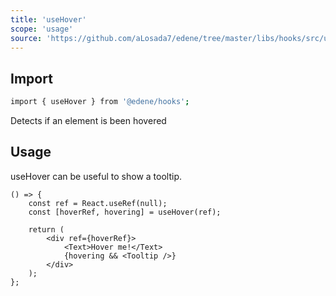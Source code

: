 ```yaml
---
title: 'useHover'
scope: 'usage'
source: 'https://github.com/aLosada7/edene/tree/master/libs/hooks/src/useHover'
---
```


## Import

```bash
import { useHover } from '@edene/hooks';
```

Detects if an element is been hovered

## Usage

useHover can be useful to show a tooltip.

```tsx
() => {
    const ref = React.useRef(null);
    const [hoverRef, hovering] = useHover(ref);

    return (
        <div ref={hoverRef}>
            <Text>Hover me!</Text>
            {hovering && <Tooltip />}
        </div>
    );
};
```
